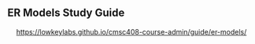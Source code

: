 <!-- # ER Models Study Guide -->


## ER Models Study Guide


::: {style="text-align:center;"}
<https://lowkeylabs.github.io/cmsc408-course-admin/guide/er-models/>
:::

